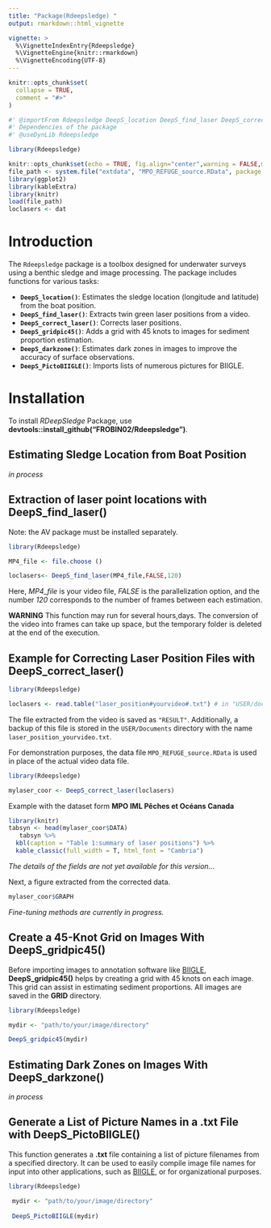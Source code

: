 ```yaml
---
title: "Package(Rdeepsledge) "
output: rmarkdown::html_vignette

vignette: >
  %\VignetteIndexEntry{Rdeepsledge}
  %\VignetteEngine{knitr::rmarkdown}
  %\VignetteEncoding{UTF-8}
---
```


```r
knitr::opts_chunk$set(
  collapse = TRUE,
  comment = "#>"
)
```


```r
#' @importFrom Rdeepsledge DeepS_location DeepS_find_laser DeepS_correct_laser DeepS_darkzone DeepS_gridpic45 rDeepS_PictoBIIGLE
#' Dependencies of the package
#' @useDynLib Rdeepsledge

```

```r
library(Rdeepsledge)

knitr::opts_chunk$set(echo = TRUE, fig.align="center",warning = FALSE,message = FALSE,error = TRUE)
file_path <- system.file("extdata", "MPO_REFUGE_source.RData", package = "Rdeepsledge")
library(ggplot2)
library(kableExtra)
library(knitr)
load(file_path)
loclasers <- dat

```



# Introduction

The `Rdeepsledge` package is a toolbox designed for underwater surveys using a benthic sledge and image processing. The package includes functions for various tasks:

- **`DeepS_location()`**: Estimates the sledge location (longitude and latitude) from the boat position.
- **`DeepS_find_laser()`**: Extracts twin green laser positions from a video.
- **`DeepS_correct_laser()`**: Corrects laser positions.
- **`DeepS_gridpic45()`**: Adds a grid with 45 knots to images for sediment proportion estimation.
- **`DeepS_darkzone()`**: Estimates dark zones in images to improve the accuracy of surface observations.
- **`DeepS_PictoBIIGLE()`**: Imports lists of numerous pictures for BIIGLE.


# Installation

To install *RDeepSledge* Package, use **devtools::install_github("FROBIN02/Rdeepsledge")**.

## Estimating Sledge Location from Boat Position


*in process*


## Extraction of laser point locations with **DeepS_find_laser()**

Note: the AV package must be installed separately.


```r

library(Rdeepsledge)

MP4_file <- file.choose ()

loclasers<- DeepS_find_laser(MP4_file,FALSE,120)

```

Here, *MP4_file* is your video file, *FALSE* is the parallelization option, and the number *120* corresponds to the number of frames between each estimation.

**WARNING** This function may run for several hours,days. The conversion of the video into frames can take up space, but the temporary folder is deleted at the end of the execution.


## Example for Correcting Laser Position Files with  **DeepS_correct_laser()**

```r

library(Rdeepsledge)

loclasers <- read.table("laser_position#yourvideo#.txt") # in "USER/document"

```


The file extracted from the video is saved as `"RESULT"`. Additionally, a backup of this file is stored in the `USER/Documents` directory with the name `laser_position_yourvideo.txt`.

For demonstration purposes, the data file `MPO_REFUGE_source.RData` is used in place of the actual video data file.


```r
library(Rdeepsledge)

mylaser_coor <- DeepS_correct_laser(loclasers)

```

Example with the dataset form **MPO IML Pêches et Océans Canada**


```r
library(knitr)
tabsyn <- head(mylaser_coor$DATA)
   tabsyn %>%
  kbl(caption = "Table 1:summary of laser positions") %>%
  kable_classic(full_width = T, html_font = "Cambria")
```

*The details of the fields are not yet available for this version...*

Next, a figure extracted from the corrected data. 

```r

mylaser_coor$GRAPH

```

*Fine-tuning methods are currently in progress.*

## Create a 45-Knot Grid on Images With **DeepS_gridpic45()**


Before importing images to annotation software like [BIIGLE](https://biigle.de/), **DeepS_gridpic45()** helps by creating a grid with 45 knots on each image. This grid can assist in estimating sediment proportions. All images are saved in the **GRID** directory. 


```r

library(Rdeepsledge)

mydir <- "path/to/your/image/directory"

DeepS_gridpic45(mydir)

```

## Estimating Dark Zones on Images With **DeepS_darkzone()**


*in process*


## Generate a List of Picture Names in a .txt File with **DeepS_PictoBIIGLE()**


This function generates a **.txt** file containing a list of picture filenames from a specified directory. 
It can be used to easily compile image file names for input into other applications, such as [BIIGLE](https://biigle.de/), or for organizational purposes.

```r

library(Rdeepsledge)

 mydir <- "path/to/your/image/directory"
 
 DeepS_PictoBIIGLE(mydir)

```


